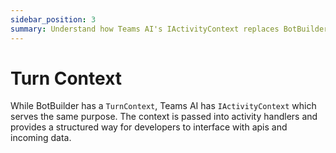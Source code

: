 ```yaml
---
sidebar_position: 3
summary: Understand how Teams AI's IActivityContext replaces BotBuilder's TurnContext for handling incoming data and APIs.
---
```



# Turn Context

While BotBuilder has a `TurnContext`, Teams AI has `IActivityContext` which serves the same purpose.
The context is passed into activity handlers and provides a structured way for developers to interface
with apis and incoming data.
